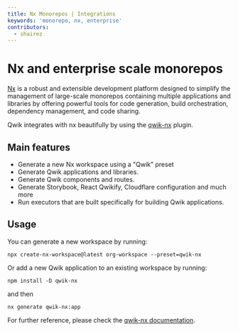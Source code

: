 ```yaml
---
title: Nx Monorepos | Integrations
keywords: 'monorepo, nx, enterprise'
contributors:
  - shairez
---
```


# Nx and enterprise scale monorepos

[Nx](https://nx.dev/) is a robust and extensible development platform designed to simplify the management 
of large-scale monorepos containing multiple applications and libraries by offering powerful tools for code generation, 
build orchestration, dependency management, and code sharing.

Qwik integrates with nx beautifully by using the [qwik-nx](https://github.com/qwikifiers/qwik-nx) plugin.


## Main features

* Generate a new Nx workspace using a "Qwik" preset
* Generate Qwik applications and libraries.
* Generate Qwik components and routes.
* Generate Storybook, React Qwikify, Cloudflare configuration and much more
* Run executors that are built specifically for building Qwik applications.


## Usage

You can generate a new workspace by running:

```shell
npx create-nx-workspace@latest org-workspace --preset=qwik-nx
```

Or add a new Qwik application to an existing workspace by running:

```shell
npm install -D qwik-nx
```

and then

```shell
nx generate qwik-nx:app
```

For further reference, please check the [qwik-nx documentation](https://github.com/qwikifiers/qwik-nx).

